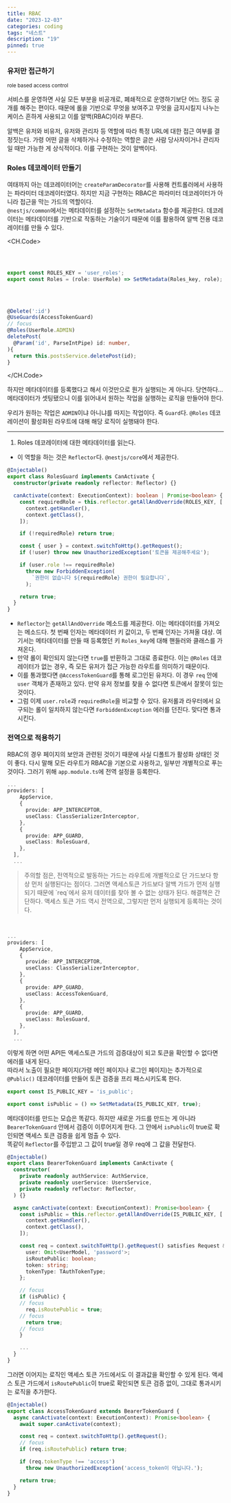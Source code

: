 ```yaml
---
title: RBAC
date: "2023-12-03"
categories: coding
tags: "네스트"
description: "19"
pinned: true
---
```


<HeadingNavigator />

### 유저만 접근하기
<small>role based access control</small>

서비스를 운영하면 사실 모든 부분을 비공개로, 폐쇄적으로 운영하기보단 어느 정도 공개를 해주는 편이다. 때문에 롤을 기반으로 무엇을 보여주고 무엇을 금지시킬지 나누는 케이스 흔하게 사용되고 이를 알백(RBAC)이라 부른다.

알백은 유저와 비유저, 유저와 관리자 등 역할에 따라 특정 URL에 대한 접근 여부를 결정짓는다. 가령 어떤 글을 삭제하거나 수정하는 역할은 글쓴 사람 당사자이거나 관리자일 때만 가능한 게 상식적이다. 이를 구현하는 것이 알백이다.

### Roles 데코레이터 만들기

여태까지 아는 데코레이터어는 `createParamDecorator`를 사용해 컨트롤러에서 사용하는 파라미터 데코레이터였다. 하지만 지금 구현하는 RBAC은 파라미터 데코레이터가 아니라 접근을 막는 가드의 역할이다.  
`@nestjs/common`에서는 메타데이터를 설정하는 `SetMetadata` 함수를 제공한다. 데코레이터는 메타데이터를 기반으로 작동하는 기술이기 때문에 이를 활용하여 알백 전용 데코레이터를 만들 수 있다.

<CH.Code>
```ts rbac.decorator.ts
⁣
⁣
⁣
export const ROLES_KEY = 'user_roles';
export const Roles = (role: UserRole) => SetMetadata(Roles_key, role);
⁣
⁣
⁣
```
```ts posts.controller.ts
@Delete(':id')
@UseGuards(AccessTokenGuard)
// focus
@Roles(UserRole.ADMIN)
deletePost(
  @Param('id', ParseIntPipe) id: number,
){
  return this.postsService.deletePost(id);
}
```
</CH.Code>

하지만 메타데이터를 등록했다고 해서 이것만으로 뭔가 실행되는 게 아니다. 당연하다... 메타데이터가 셋팅됐으니 이를 읽어내서 원하는 작업을 실행하는 로직을 만들어야 한다.

우리가 원하는 작업은 `ADMIN`이냐 아니냐를 따지는 작업이다. 즉 `Guard`다. `@Roles` 데코레이션이 활성화된 라우트에 대해 해당 로직이 실행돼야 한다.

---

1. Roles 데코레이터에 대한 메타데이터를 읽는다.
  - 이 역할을 하는 것은 `Reflector`다. `@nestjs/core`에서 제공한다.
  ```ts roles.guard.ts
  @Injectable()
  export class RolesGuard implements CanActivate {
    constructor(private readonly reflector: Reflector) {}

    canActivate(context: ExecutionContext): boolean | Promise<boolean> {
      const requiredRole = this.reflector.getAllAndOverride(ROLES_KEY, [
        context.getHandler(),
        context.getClass(),
      ]);

      if (!requiredRole) return true;

      const { user } = context.switchToHttp().getRequest();
      if (!user) throw new UnauthorizedException('토큰을 제공해주세요');

      if (user.role !== requiredRole)
        throw new ForbiddenException(
          `권한이 없습니다 ${requiredRole} 권한이 필요합니다`,
        );

      return true;
    }
  }
  ```
  - `Reflector`는 `getAllAndOverride` 메소드를 제공한다. 이는 메타데이터를 가져오는 메소드다. 첫 번째 인자는 메타데이터 키 값이고, 두 번째 인자는 가져올 대상. 여기서는 메타데이터를 만들 때 등록했던 키 `Roles_key`에 대해 핸들러와 클래스를 가져온다.
  - 만약 롤이 확인되지 않는다면 `true`를 반환하고 그대로 종료한다. 이는 `@Roles` 데코레이터가 없는 경우, 즉 모든 유저가 접근 가능한 라우트를 의미하기 때문이다.
  - 이를 통과했다면 `@AccessTokenGuard`를 통해 로그인된 유저다. 이 경우 `req` 안에 `user` 객체가 존재하고 있다. 만약 유저 정보를 찾을 수 없다면 토큰에서 잘못이 있는 것이다.
  - 그럼 이제 `user.role`과 `requiredRole`을 비교할 수 있다. 유저롤과 라우터에서 요구되는 롤이 일치하지 않는다면 `ForbiddenException` 에러를 던진다. 맞다면 통과시킨다.

### 전역으로 적용하기
RBAC의 경우 페이지의 보안과 관련된 것이기 때문에 사실 디폴트가 활성화 상태인 것이 좋다. 다시 말해 모든 라우트가 RBAC을 기본으로 사용하고, 일부만 개별적으로 푸는 것이다. 
그러기 위해 `app.module.ts`에 전역 설정을 등록한다.
```ts app.module.ts
...
providers: [
    AppService,
    {
      provide: APP_INTERCEPTOR,
      useClass: ClassSerializerInterceptor,
    },
    {
      provide: APP_GUARD,
      useClass: RolesGuard,
    },
  ],
  ...
```
> <label className="red" />
> 주의할 점은, 전역적으로 발동하는 가드는 라우트에 개별적으로 단 가드보다 항상 먼저 실행된다는 점이다. 그러면 액세스토큰 가드보다 알백 가드가 먼저 실행되기 때문에 `req`에서 유저 데이터를 찾아 볼 수 없는 상태가 된다.  
> 해결책은 간단하다. 액세스 토큰 가드 역시 전역으로, 그렇지만 먼저 실행되게 등록하는 것이다.
<br />

```ts app.module.ts focus=8:11
...
providers: [
    AppService,
    {
      provide: APP_INTERCEPTOR,
      useClass: ClassSerializerInterceptor,
    },
    {
      provide: APP_GUARD,
      useClass: AccessTokenGuard,
    },
    {
      provide: APP_GUARD,
      useClass: RolesGuard,
    },
  ],
  ...
```
이렇게 하면 어떤 API든 액세스토큰 가드의 검증대상이 되고 토큰을 확인할 수 없다면 에러를 내게 된다.  
따라서 노출이 필요한 페이지(가령 메인 페이지나 로그인 페이지)는 추가적으로 `@Public()` 데코레이터를 만들어 토큰 검증을 프리 패스시키도록 한다.  
```ts public.decorator.ts
export const IS_PUBLIC_KEY = 'is_public';

export const isPublic = () => SetMetadata(IS_PUBLIC_KEY, true);
```

메타데이터를 만드는 모습은 똑같다. 하지만 새로운 가드를 만드는 게 아니라 `BearerTokenGuard` 안에서 검증이 이루어지게 한다. 그 안에서 `isPublic`이 true로 확인되면 액세스 토큰 검증을 쉽게 멈출 수 있다.  
똑같이 `Reflector`를 주입받고 그 값이 true일 경우 req에 그 값을 전달한다.
```ts bearer-token.guard.ts
@Injectable()
export class BearerTokenGuard implements CanActivate {
  constructor(
    private readonly authService: AuthService,
    private readonly userService: UsersService,
    private readonly reflector: Reflector,
  ) {}

  async canActivate(context: ExecutionContext): Promise<boolean> {
    const isPublic = this.reflector.getAllAndOverride(IS_PUBLIC_KEY, [
      context.getHandler(),
      context.getClass(),
    ]);

    const req = context.switchToHttp().getRequest() satisfies Request & {
      user: Omit<UserModel, 'password'>;
      isRoutePublic: boolean;
      token: string;
      tokenType: TAuthTokenType;
    };

    // focus
    if (isPublic) {
    // focus
      req.isRoutePublic = true;
    // focus
      return true;
    // focus
    }

    ...
  }
}
```

그러면 이어지는 로직인 액세스 토큰 가드에서도 이 결과값을 확인할 수 있게 된다. 액세스 토큰 가드에서 `isRoutePublic`이 true로 확인되면 토큰 검증 없이, 그대로 통과시키는 로직을 추가한다.
```ts access-token.guard.ts
@Injectable()
export class AccessTokenGuard extends BearerTokenGuard {
  async canActivate(context: ExecutionContext): Promise<boolean> {
    await super.canActivate(context);

    const req = context.switchToHttp().getRequest();
    // focus
    if (req.isRoutePublic) return true;

    if (req.tokenType !== 'access')
      throw new UnauthorizedException('access_token이 아닙니다.');

    return true;
  }
}
```

